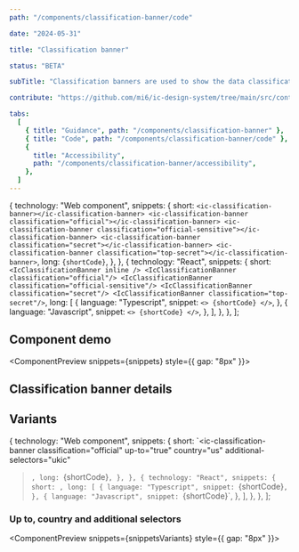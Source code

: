 ```yaml
---
path: "/components/classification-banner/code"

date: "2024-05-31"

title: "Classification banner"

status: "BETA"

subTitle: "Classification banners are used to show the data classification (also known as protective marking) of an app."

contribute: "https://github.com/mi6/ic-design-system/tree/main/src/content/structured/components/classification-banner"

tabs:
  [
    { title: "Guidance", path: "/components/classification-banner" },
    { title: "Code", path: "/components/classification-banner/code" },
    {
      title: "Accessibility",
      path: "/components/classification-banner/accessibility",
    },
  ]
---
```



  {
    technology: "Web component",
    snippets: {
      short: `<ic-classification-banner></ic-classification-banner>
<ic-classification-banner classification="official"></ic-classification-banner>
<ic-classification-banner classification="official-sensitive"></ic-classification-banner>
<ic-classification-banner classification="secret"></ic-classification-banner>
<ic-classification-banner classification="top-secret"></ic-classification-banner>`,
      long: `{shortCode}`,
    },
  },
  {
    technology: "React",
    snippets: {
      short: `<IcClassificationBanner inline />
<IcClassificationBanner classification="official"/>
<IcClassificationBanner classification="official-sensitive"/>
<IcClassificationBanner classification="secret"/>
<IcClassificationBanner classification="top-secret"/>`,
      long: [
        {
          language: "Typescript",
          snippet: `<>
  {shortCode}
</>`,
        },
        {
          language: "Javascript",
          snippet: `<>
  {shortCode}
</>`,
        },
      ],
    },
  },
];

## Component demo

<ComponentPreview snippets={snippets} style={{ gap: "8px" }}>
  <IcClassificationBanner inline />
  <IcClassificationBanner classification="official" inline />
  <IcClassificationBanner classification="official-sensitive" inline />
  <IcClassificationBanner classification="secret" inline />
  <IcClassificationBanner classification="top-secret" inline />
</ComponentPreview>

## Classification banner details

<ComponentDetails component="ic-classification-banner" />

## Variants

  {
    technology: "Web component",
    snippets: {
      short: `<ic-classification-banner 
  classification="official" 
  up-to="true" country="us" 
  additional-selectors="ukic"
></ic-classification-banner>`,
      long: `{shortCode}`,
    },
  },
  {
    technology: "React",
    snippets: {
      short: `<IcClassificationBanner 
  classification="official"
  upTo="true"
  country="us"
  additionalSelectors="ukic"
/>`,
      long: [
        {
          language: "Typescript",
          snippet: `{shortCode}`,
        },
        {
          language: "Javascript",
          snippet: `{shortCode}`,
        },
      ],
    },
  },
];

### Up to, country and additional selectors

<ComponentPreview snippets={snippetsVariants} style={{ gap: "8px" }}>
  <IcClassificationBanner
    classification="official"
    inline
    upTo="true"
    country="us"
    additionalSelectors="ukic"
  />
</ComponentPreview>
